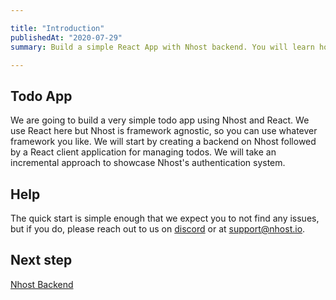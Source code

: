 ```yaml
---

title: "Introduction"
publishedAt: "2020-07-29"
summary: Build a simple React App with Nhost backend. You will learn how to create tables, CRUD data with GraphQL and use authentication.

---
```



<YouTube />

## Todo App

We are going to build a very simple todo app using Nhost and React. We use React here but Nhost is framework agnostic, so you can use whatever framework you like.
We will start by creating a backend on Nhost followed by a React client application for managing todos. We will take an incremental approach to showcase Nhost's authentication system.

## Help

The quick start is simple enough that we expect you to not find any issues, but if you do, please reach out to us on [discord](https://discord.gg/SZnpVck) or at support@nhost.io.

## Next step

[Nhost Backend](/quick-start/nhost-backend)
